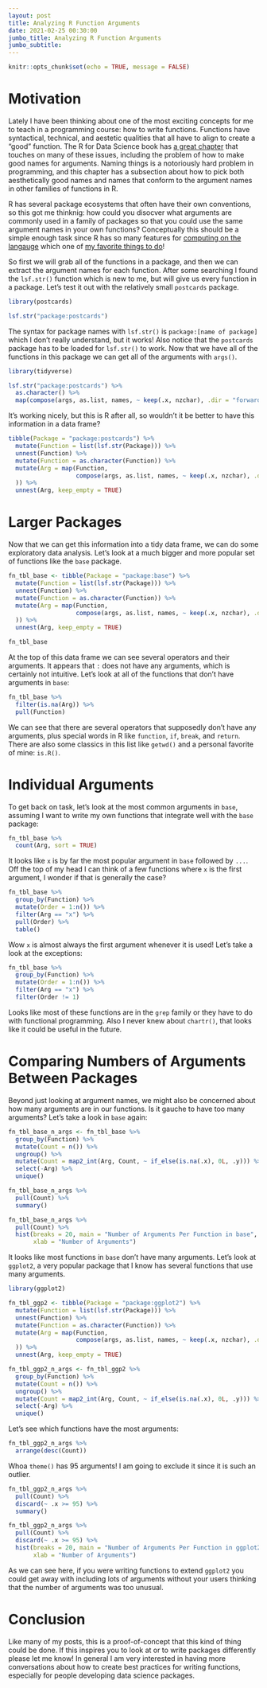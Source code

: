 ```yaml
---
layout: post
title: Analyzing R Function Arguments
date: 2021-02-25 00:30:00
jumbo_title: Analyzing R Function Arguments
jumbo_subtitle:
---
```


```r
knitr::opts_chunk$set(echo = TRUE, message = FALSE)
```

# Motivation

Lately I have been thinking about one of the most exciting concepts for me to 
teach in a programming course: how to write functions. Functions have 
syntactical, technical, and aestetic qualities that all have to align to 
create a "good" function. The R for Data Science book has 
[a great chapter](https://r4ds.had.co.nz/functions.html) that touches on many of
these issues, including the problem of how to make good names for arguments.
Naming things is a notoriously hard problem in programming, and this chapter has
a subsection about how to pick both aesthetically good names and names that 
conform to the argument names in other families of functions in R. 

R has several package ecosystems that often have their own conventions, so this
got me thinknig: how could you disocver what arguments are commonly used in a
family of packages so that you could use the same argument names in your own
functions? Conceptually this should be a simple enough task since R has so many
features for 
[computing on the langauge](https://cran.r-project.org/doc/manuals/r-release/R-lang.html#Computing-on-the-language)
which one of [my favorite things to do](https://doi.org/10.32614/RJ-2020-011)!

So first we will grab all of the functions in a package, and then we can extract
the argument names for each function. After some searching I found the 
`lsf.str()` function which is new to me, but will give us every function in a
package. Let's test it out with the relatively small `postcards` package.

```r
library(postcards)

lsf.str("package:postcards")
```

The syntax for package names with `lsf.str()` is `package:[name of package]`
which I don't really understand, but it works! Also notice that the `postcards`
package has to be loaded for `lsf.str()` to work. Now that we have all of the
functions in this package we can get all of the arguments with `args()`.

```r
library(tidyverse)

lsf.str("package:postcards") %>% 
  as.character() %>% 
  map(compose(args, as.list, names, ~ keep(.x, nzchar), .dir = "forward"))
```

It's working nicely, but this is R after all, so wouldn't it be better to have
this information in a data frame?

```r
tibble(Package = "package:postcards") %>% 
  mutate(Function = list(lsf.str(Package))) %>% 
  unnest(Function) %>% 
  mutate(Function = as.character(Function)) %>% 
  mutate(Arg = map(Function, 
                   compose(args, as.list, names, ~ keep(.x, nzchar), .dir = "forward")
  )) %>% 
  unnest(Arg, keep_empty = TRUE)
```

# Larger Packages

Now that we can get this information into a tidy data frame, we can do some
exploratory data analysis. Let's look at a much bigger and more popular set of
functions like the `base` package.

```r
fn_tbl_base <- tibble(Package = "package:base") %>% 
  mutate(Function = list(lsf.str(Package))) %>% 
  unnest(Function) %>% 
  mutate(Function = as.character(Function)) %>% 
  mutate(Arg = map(Function, 
                   compose(args, as.list, names, ~ keep(.x, nzchar), .dir = "forward")
  )) %>% 
  unnest(Arg, keep_empty = TRUE)

fn_tbl_base
```

At the top of this data frame we can see several operators and their arguments.
It appears that `:` does not have any arguments, which is certainly not 
intuitive. Let's look at all of the functions that don't have arguments in 
`base`:

```r
fn_tbl_base %>% 
  filter(is.na(Arg)) %>% 
  pull(Function)
```

We can see that there are several operators that supposedly don't have any 
arguments, plus special words in R like `function`, `if`, `break`, and `return`.
There are also some classics in this list like `getwd()` and a personal favorite
of mine: `is.R()`.

# Individual Arguments

To get back on task, let's look at the most common arguments in `base`, assuming
I want to write my own functions that integrate well with the `base` package:

```r
fn_tbl_base %>% 
  count(Arg, sort = TRUE)
```

It looks like `x` is by far the most popular argument in `base` followed by 
`...`. Off the top of my head I can think of a few functions where `x` is the
first argument, I wonder if that is generally the case?

```r
fn_tbl_base %>% 
  group_by(Function) %>%
  mutate(Order = 1:n()) %>% 
  filter(Arg == "x") %>% 
  pull(Order) %>% 
  table()
```

Wow `x` is almost always the first argument whenever it is used! Let's take a
look at the exceptions:

```r
fn_tbl_base %>% 
  group_by(Function) %>%
  mutate(Order = 1:n()) %>% 
  filter(Arg == "x") %>% 
  filter(Order != 1)
```

Looks like most of these functions are in the `grep` family or they have to do
with functional programming. Also I never knew about `chartr()`, that looks like
it could be useful in the future.

# Comparing Numbers of Arguments Between Packages

Beyond just looking at argument names, we might also be concerned about how many
arguments are in our functions. Is it gauche to have too many arguments? Let's
take a look in `base` again:

```r
fn_tbl_base_n_args <- fn_tbl_base %>% 
  group_by(Function) %>% 
  mutate(Count = n()) %>% 
  ungroup() %>% 
  mutate(Count = map2_int(Arg, Count, ~ if_else(is.na(.x), 0L, .y))) %>% 
  select(-Arg) %>% 
  unique()

fn_tbl_base_n_args %>% 
  pull(Count) %>% 
  summary()

fn_tbl_base_n_args %>% 
  pull(Count) %>% 
  hist(breaks = 20, main = "Number of Arguments Per Function in base",
       xlab = "Number of Arguments")
```

It looks like most functions in `base` don't have many arguments. Let's look at
`ggplot2`, a very popular package that I know has several functions that use
many arguments.

```r
library(ggplot2)

fn_tbl_ggp2 <- tibble(Package = "package:ggplot2") %>% 
  mutate(Function = list(lsf.str(Package))) %>% 
  unnest(Function) %>% 
  mutate(Function = as.character(Function)) %>% 
  mutate(Arg = map(Function, 
                   compose(args, as.list, names, ~ keep(.x, nzchar), .dir = "forward")
  )) %>% 
  unnest(Arg, keep_empty = TRUE)

fn_tbl_ggp2_n_args <- fn_tbl_ggp2 %>% 
  group_by(Function) %>% 
  mutate(Count = n()) %>% 
  ungroup() %>% 
  mutate(Count = map2_int(Arg, Count, ~ if_else(is.na(.x), 0L, .y))) %>% 
  select(-Arg) %>% 
  unique()
```

Let's see which functions have the most arguments:

```r
fn_tbl_ggp2_n_args %>% 
  arrange(desc(Count))
```

Whoa `theme()` has 95 arguments! I am going to exclude it since it is such an
outlier.

```r
fn_tbl_ggp2_n_args %>% 
  pull(Count) %>% 
  discard(~ .x >= 95) %>%
  summary()

fn_tbl_ggp2_n_args %>% 
  pull(Count) %>% 
  discard(~ .x >= 95) %>%
  hist(breaks = 20, main = "Number of Arguments Per Function in ggplot2",
       xlab = "Number of Arguments")
```

As we can see here, if you were writing functions to extend `ggplot2` you could
get away with including lots of arguments without your users thinking that the
number of arguments was too unusual.

# Conclusion

Like many of my posts, this is a proof-of-concept that this kind of thing could
be done. If this inspires you to look at or to write packages differently please
let me know! In general I am very interested in having more conversations about
how to create best practices for writing functions, especially for people
developing data science packages.